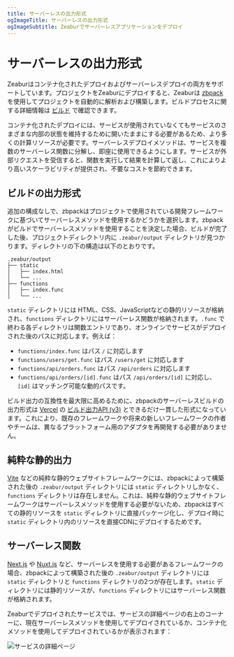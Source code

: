 ```yaml
---
title: サーバーレスの出力形式
ogImageTitle: サーバーレスの出力形式
ogImageSubtitle: Zeaburでサーバーレスアプリケーションをデプロイ
---
```



# サーバーレスの出力形式

Zeaburはコンテナ化されたデプロイおよびサーバーレスデプロイの両方をサポートしています。プロジェクトをZeaburにデプロイすると、Zeaburは [zbpack](https://github.com/zeabur/zbpack) を使用してプロジェクトを自動的に解析および構築します。ビルドプロセスに関する詳細情報は [ビルド](./builds) で確認できます。

コンテナ化されたデプロイには、サービスが使用されていなくてもサービスのさまざまな内部の状態を維持するために開いたままにする必要があるため、より多くの計算リソースが必要です。サーバーレスデプロイメソッドは、サービスを複数のサーバーレス関数に分解し、即座に使用できるようにします。サービスが外部リクエストを受信すると、関数を実行して結果を計算して返し、これによりより高いスケーラビリティが提供され、不要なコストを節約できます。

## ビルドの出力形式

追加の構成なしで、zbpackはプロジェクトで使用されている開発フレームワークに基づいてサーバーレスメソッドを使用するかどうかを選択します。zbpackがビルドでサーバーレスメソッドを使用することを決定した場合、ビルドが完了した後、プロジェクトディレクトリ内に `.zeabur/output` ディレクトリが見つかります。ディレクトリの下の構造は以下のとおりです。

```
.zeabur/output
├── static
│   ├── index.html
│   └── ...
├── functions
│   ├── index.func
│   └── ...
```

`static` ディレクトリには HTML、CSS、JavaScriptなどの静的リソースが格納され、`functions` ディレクトリにはサーバーレス関数が格納されます。`.func` で終わる各ディレクトリは関数エントリであり、オンラインでサービスがデプロイされた後のパスに対応します。例えば：

- `functions/index.func` はパス `/` に対応します
- `functions/users/get.func` はパス `/users/get` に対応します
- `functions/api/orders.func` はパス `/api/orders` に対応します
- `functions/api/orders/[id].func` はパス `/api/orders/[id]` に対応し、`[id]` はマッチング可能な動的パスです。

ビルド出力の互換性を最大限に高めるために、zbpackのサーバーレスビルドの出力形式は [Vercel](https://vercel.com/) の [ビルド出力API (v3)](https://vercel.com/docs/build-output-api/v3) とできるだけ一貫した形式になっています。これにより、既存のフレームワークや将来の新しいフレームワークの作者やチームは、異なるプラットフォーム用のアダプタを再開発する必要がありません。

## 純粋な静的出力

[Vite](https://vitejs.dev/) などの純粋な静的ウェブサイトフレームワークには、zbpackによって構築された後の `.zeabur/output` ディレクトリには `static` ディレクトリしかなく、`functions` ディレクトリは存在しません。これは、純粋な静的ウェブサイトフレームワークはサーバーレスメソッドを使用する必要がないため、zbpackはすべての静的リソースを `static` ディレクトリに直接パッケージ化し、デプロイ時に `static` ディレクトリ内のリソースを直接CDNにデプロイするためです。

## サーバーレス関数

[Next.js](https://nextjs.org/) や [Nuxt.js](https://nuxtjs.org/) など、サーバーレスを使用する必要があるフレームワークの場合、zbpackによって構築された後の `.zeabur/output` ディレクトリには `static` ディレクトリと `functions` ディレクトリの2つが存在します。`static` ディレクトリには静的リソースが、`functions` ディレクトリにはサーバーレス関数が格納されます。

Zeaburでデプロイされたサービスでは、サービスの詳細ページの右上のコーナーに、現在サーバーレスメソッドを使用してデプロイされているか、コンテナ化メソッドを使用してデプロイされているかが表示されます：

![サービスの詳細ページ](/advanced/serverless.png)
